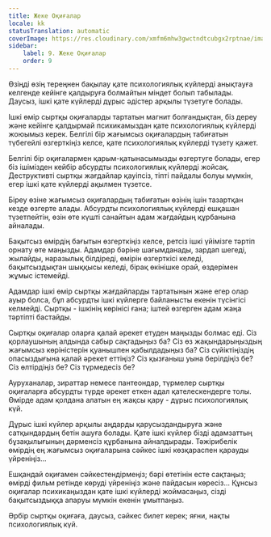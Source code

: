 ```yaml
---
title: Жеке Оқиғалар
locale: kk
statusTranslation: automatic
coverImage: https://res.cloudinary.com/xmfm6mhw3gwctndtcubgx2rptnae/image/upload/v1740468922/small_cover_tratado_de_psicologia_revolucionaria_a4c0dca4e0.webp
sidebar:
    label: 9. Жеке Оқиғалар
    order: 9
---
```

Өзіңді өзің тереңнен бақылау қате психологиялық күйлерді анықтауға келгенде кейінге қалдыруға болмайтын міндет болып табылады. Даусыз, ішкі қате күйлерді дұрыс әдістер арқылы түзетуге болады.

Ішкі өмір сыртқы оқиғаларды тартатын магнит болғандықтан, біз дереу және кейінге қалдырмай психикамыздан қате психологиялық күйлерді жоюымыз керек. Белгілі бір жағымсыз оқиғалардың табиғатын түбегейлі өзгерткіңіз келсе, қате психологиялық күйлерді түзету қажет.

Белгілі бір оқиғалармен қарым-қатынасымызды өзгертуге болады, егер біз ішімізден кейбір абсурдты психологиялық күйлерді жойсақ. Деструктивті сыртқы жағдайлар қауіпсіз, тіпті пайдалы болуы мүмкін, егер ішкі қате күйлерді ақылмен түзетсе.

Біреу өзіне жағымсыз оқиғалардың табиғатын өзінің ішін тазартқан кезде өзгерте алады. Абсурдты психологиялық күйлерді ешқашан түзетпейтін, өзін өте күшті санайтын адам жағдайдың құрбанына айналады.

Бақытсыз өмірдің бағытын өзгерткіңіз келсе, ретсіз ішкі үйімізге тәртіп орнату өте маңызды. Адамдар бәріне шағымданады, зардап шегеді, жылайды, наразылық білдіреді, өмірін өзгерткісі келеді, бақытсыздықтан шыққысы келеді, бірақ өкінішке орай, өздерімен жұмыс істемейді.

Адамдар ішкі өмір сыртқы жағдайларды тартатынын және егер олар ауыр болса, бұл абсурдты ішкі күйлерге байланысты екенін түсінгісі келмейді. Сыртқы - ішкінің көрінісі ғана; іштей өзгерген адам жаңа тәртіпті бастайды.

Сыртқы оқиғалар оларға қалай әрекет етуден маңызды болмас еді. Сіз қорлаушының алдында сабыр сақтадыңыз ба? Сіз өз жақындарыңыздың жағымсыз көріністерін қуанышпен қабылдадыңыз ба? Сіз сүйіктіңіздің опасыздығына қалай әрекет еттіңіз? Сіз қызғаныш уына берілдіңіз бе? Сіз өлтірдіңіз бе? Сіз түрмедесіз бе?

Ауруханалар, зираттар немесе пантеондар, түрмелер сыртқы оқиғаларға абсурдты түрде әрекет еткен адал қателескендерге толы. Өмірде адам қолдана алатын ең жақсы қару - дұрыс психологиялық күй.

Дұрыс ішкі күйлер арқылы аңдарды қарусыздандыруға және сатқындардың бетін ашуға болады. Қате ішкі күйлер бізді адамзаттың бұзақылығының дәрменсіз құрбанына айналдырады. Тәжірибелік өмірдің ең жағымсыз оқиғаларына сәйкес ішкі көзқараспен қарауды үйреніңіз...

Ешқандай оқиғамен сәйкестендірмеңіз; бәрі өтетінін есте сақтаңыз; өмірді фильм ретінде көруді үйреніңіз және пайдасын көресіз... Құнсыз оқиғалар психикаңыздан қате ішкі күйлерді жоймасаңыз, сізді бақытсыздыққа апаруы мүмкін екенін ұмытпаңыз.

Әрбір сыртқы оқиғаға, даусыз, сәйкес билет керек; яғни, нақты психологиялық күй.

